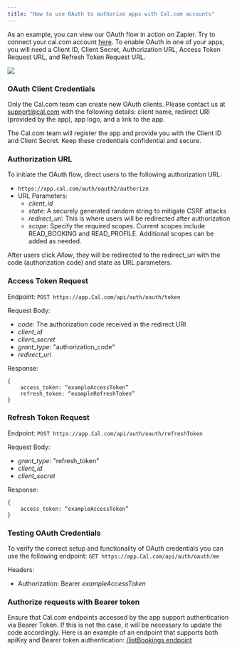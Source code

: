 ```yaml
---
title: "How to use OAuth to authorize apps with Cal.com accounts"
---
```


As an example, you can view our OAuth flow in action on Zapier. Try to connect your cal.com account [here](https://zapier.com/apps/calcom/integrations).
To enable OAuth in one of your apps, you will need a Client ID, Client Secret, Authorization URL, Access Token Request URL, and Refresh Token Request URL.

<img src="/images/oauth-zapier.png" />

### OAuth Client Credentials
Only the Cal.com team can create new OAuth clients. Please contact us at [support@cal.com](mailto:support@cal.com) with the following details: client name, redirect URI (provided by the app), app logo, and a link to the app.

The Cal.com team will register the app and provide you with the Client ID and Client Secret. Keep these credentials confidential and secure.

### Authorization URL
To initiate the OAuth flow, direct users to the following authorization URL:
- `https://app.cal.com/auth/oauth2/authorize`
- URL Parameters:
    - *client_id*
    - *state*: A securely generated random string to mitigate CSRF attacks
    - *redirect_uri*: This is where users will be redirected after authorization
    - *scope*: Specify the required scopes. Current scopes include READ_BOOKING and READ_PROFILE. Additional scopes can be added as needed.

After users click *Allow*, they will be redirected to the redirect_uri with the code (authorization code) and state as URL parameters.

### Access Token Request
Endpoint: `POST https://app.Cal.com/api/auth/oauth/token`

Request Body:
- *code*: The authorization code received in the redirect URI
- *client_id*
- *client_secret*
- *grant_type*: "authorization_code"
- *redirect_uri*

Response: 
```
{
    access_token: “exampleAccessToken”
    refresh_token: “exampleRefreshToken”
}
```

### Refresh Token Request
Endpoint: `POST https://app.Cal.com/api/auth/oauth/refreshToken`

Request Body:
- *grant_type*: "refresh_token"
- *client_id*
- *client_secret*

Response:
```
{
    access_token: “exampleAccessToken”
}
```

### Testing OAuth Credentials
To verify the correct setup and functionality of OAuth credentials you can use the following endpoint:
`GET https://app.Cal.com/api/auth/oauth/me`

Headers:
- Authorization: Bearer *exampleAccessToken*


### Authorize requests with Bearer token
Ensure that Cal.com endpoints accessed by the app support authentication via Bearer Token. 
If this is not the case, it will be necessary to update the code accordingly.
Here is an example of an endpoint that supports both apiKey and Bearer token authentication: [/listBookings endpoint](https://github.com/calcom/cal.com/blob/main/packages/app-store/zapier/api/subscriptions/listBookings.ts)
